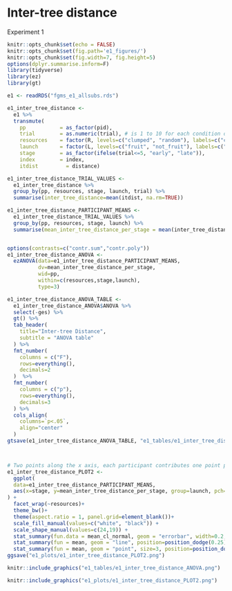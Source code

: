 # Inter-tree distance

Experiment 1

```r
knitr::opts_chunk$set(echo = FALSE)
knitr::opts_chunk$set(fig.path='e1_figures/')
knitr::opts_chunk$set(fig.width=7, fig.height=5)
options(dplyr.summarise.inform=F)
library(tidyverse)
library(ez)
library(gt)

e1 <- readRDS("fgms_e1_allsubs.rds")

e1_inter_tree_distance <-
  e1 %>%
  transmute(
    pp           = as_factor(pid),
    trial        = as.numeric(trial), # is 1 to 10 for each condition of "resources"
    resources    = factor(R, levels=c("clumped", "random"), labels=c("clumped", "random")),
    launch       = factor(L, levels=c("fruit", "not_fruit"), labels=c("launched_from_fruit", "launched_from_no_fruit")),
    stage        = as_factor(ifelse(trial<=5, "early", "late")),
    index        = index,
    itdist         = distance)

e1_inter_tree_distance_TRIAL_VALUES <- 
  e1_inter_tree_distance %>% 
  group_by(pp, resources, stage, launch, trial) %>% 
  summarise(inter_tree_distance=mean(itdist, na.rm=TRUE))

e1_inter_tree_distance_PARTICIPANT_MEANS <-
  e1_inter_tree_distance_TRIAL_VALUES %>% 
  group_by(pp, resources, stage, launch) %>% 
  summarise(mean_inter_tree_distance_per_stage = mean(inter_tree_distance))


options(contrasts=c("contr.sum","contr.poly"))
e1_inter_tree_distance_ANOVA <- 
  ezANOVA(data=e1_inter_tree_distance_PARTICIPANT_MEANS,
          dv=mean_inter_tree_distance_per_stage,
          wid=pp,
          within=c(resources,stage,launch),
          type=3)

e1_inter_tree_distance_ANOVA_TABLE <-
  e1_inter_tree_distance_ANOVA$ANOVA %>% 
  select(-ges) %>% 
  gt() %>% 
  tab_header(
    title="Inter-tree Distance",
    subtitle = "ANOVA table"
  ) %>% 
  fmt_number(
    columns = c("F"),
    rows=everything(),
    decimals=2
  )  %>% 
  fmt_number(
    columns = c("p"),
    rows=everything(),
    decimals=3
  ) %>% 
  cols_align(
    columns=`p<.05`,
    align="center" 
  )
gtsave(e1_inter_tree_distance_ANOVA_TABLE, "e1_tables/e1_inter_tree_distance_ANOVA.png")



# Two points along the x axis, each participant contributes one point per cell
e1_inter_tree_distance_PLOT2 <-
  ggplot(
  data=e1_inter_tree_distance_PARTICIPANT_MEANS, 
  aes(x=stage, y=mean_inter_tree_distance_per_stage, group=launch, pch=launch, fill=launch)
) +
  facet_wrap(~resources)+
  theme_bw()+
  theme(aspect.ratio = 1, panel.grid=element_blank())+
  scale_fill_manual(values=c("white", "black")) +
  scale_shape_manual(values=c(24,19)) +
  stat_summary(fun.data = mean_cl_normal, geom = "errorbar", width=0.2, position=position_dodge(0.25)) +
  stat_summary(fun = mean, geom = "line", position=position_dodge(0.25)) + 
  stat_summary(fun = mean, geom = "point", size=3, position=position_dodge(0.25))
ggsave("e1_plots/e1_inter_tree_distance_PLOT2.png")
```

```r
knitr::include_graphics("e1_tables/e1_inter_tree_distance_ANOVA.png")
```

```r
knitr::include_graphics("e1_plots/e1_inter_tree_distance_PLOT2.png")
```

